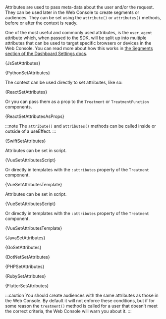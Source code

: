 











Attributes are used to pass meta-data about the user and/or the request. They
can be used later in the Web Console to create segments or audiences. They can
be set using the `attribute()` or `attributes()` methods, before or after the
context is ready.

One of the most useful and commonly used attributes, is the `user_agent` attribute
which, when passed to the SDK, will be split up into multiple attributes that
can be used to target specific browsers or devices in the Web Console. You can read
more about how this works in [the Segments section of the Dashboard Settings docs](/docs/web-console-docs/settings#segments).

<Tabs groupId="language">

<TabItem value="js" label="Javascript">

<CodeBlock language="js">{JsSetAttributes}</CodeBlock>

</TabItem>

<TabItem value="python" label="Python3">

<CodeBlock language="py">{PythonSetAttributes}</CodeBlock>

</TabItem>

<TabItem value="react" label="React">

The context can be used directly to set attributes, like so:

<CodeBlock language="tsx">{ReactSetAttributes}</CodeBlock>

Or you can pass them as a prop to the `Treatment` or `TreatmentFunction` components.

<CodeBlock language="tsx">{ReactSetAttributesAsProps}</CodeBlock>

:::note
The `attribute()` and `attributes()` methods can be called inside or outside
of a useEffect.
:::

</TabItem>

<TabItem value="swift" label="Swift">

<CodeBlock language="swift">{SwiftSetAttributes}</CodeBlock>

</TabItem>

<TabItem value="vue" label="Vue2">

Attributes can be set in script.

<CodeBlock language="js">{VueSetAttributesScript}</CodeBlock>

Or directly in templates with the `:attributes` property of the `Treatment`
component.

<CodeBlock language="html">{VueSetAttributesTemplate}</CodeBlock>

</TabItem>

<TabItem value="vue3" label="Vue3">

Attributes can be set in script.

<CodeBlock language="js">{VueSetAttributesScript}</CodeBlock>

Or directly in templates with the `:attributes` property of the `Treatment`
component.

<CodeBlock language="html">{VueSetAttributesTemplate}</CodeBlock>

</TabItem>

<TabItem value="java" label="Java">

<CodeBlock language="java">{JavaSetAttributes}</CodeBlock>

</TabItem>

<TabItem value="go" label="Go">

<CodeBlock language="go">{GoSetAttributes}</CodeBlock>

</TabItem>

<TabItem value="dotnet" label=".NET">

<CodeBlock language="csharp">{DotNetSetAttributes}</CodeBlock>

</TabItem>

<TabItem value="php" label="PHP">

<CodeBlock language="php">{PHPSetAttributes}</CodeBlock>

</TabItem>

<TabItem value="ruby" label="Ruby">

<CodeBlock language="ruby">{RubySetAttributes}</CodeBlock>

</TabItem>

<TabItem value="flutter" label="Flutter/Dart">

<CodeBlock language="dart">{FlutterSetAttributes}</CodeBlock>

</TabItem>

</Tabs>

:::caution
You should create audiences with the same attributes as those in the Web Console.
By default it will not enforce these conditions, but if for some reason the
`treatment()` method is called for a user that doesn’t meet the correct criteria, the
Web Console will warn you about it.
:::
